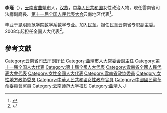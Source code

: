 '''李瑾'''（{{bd|1959年||}}），[[云南省|云南省]][[曲靖市|曲靖市]]人，[[汉族|汉族]]，[[中华人民共和国|中华人民共和国]]女性政治人物，現任雲南省司法廳副廳長、[[第十一届全国人民代表大会|第十一届全国人民代表大会]]云南地区代表<ref>{{cite web|author=新华网|title=第十一届全国人大代表|url=http://news.xinhuanet.com/ziliao/2008-03/03/content_7708230.htm?node=36628|publisher=新华网|accessdate=2014-01-07|archive-date=2014-01-10|archive-url=https://web.archive.org/web/20140110211415/http://news.xinhuanet.com/ziliao/2008-03/03/content_7708230.htm?node=36628|dead-url=no}}</ref>。

毕业于[[昆明师范学院|昆明师范学院]]数学系数学专业。加入[[民革|民革]]。担任民革云南省专职副主委。2008年起担任全国人大代表<ref>{{cite news|title=全国人大代表信息-李瑾|url= http://210.82.31.1:8084/delegate/viewDelegate.action?dbid=112370|accessdate=2013-04-05|newspaper=全国人大网}}{{Dead link|date=2020年1月 |bot=InternetArchiveBot |fix-attempted=yes }}</ref>。

==參考文獻==
{{reflist}}

{{DEFAULTSORT:Li李}}
[[Category:云南省司法厅副厅长|Category:云南省司法厅副厅长]]
[[Category:曲靖市人大常委会副主任|Category:曲靖市人大常委会副主任]]
[[Category:第十一届全国人大代表|Category:第十一届全国人大代表]]
[[Category:第十屆全國人大代表|Category:第十屆全國人大代表]]
[[Category:雲南省全國人民代表大會代表|Category:雲南省全國人民代表大會代表]]
[[Category:女性全國人大代表|Category:女性全國人大代表]]
[[Category:雲南省政協委員|Category:雲南省政協委員]]
[[Category:女性地方政协委员|Category:女性地方政协委员]]
[[Category:中華人民共和國女性政府官員|Category:中華人民共和國女性政府官員]]
[[Category:中國國民黨革命委員會黨員|Category:中國國民黨革命委員會黨員]]
[[Category:云南师范大学校友|Category:云南师范大学校友]]
[[Category:曲靖人|Category:曲靖人]]
[[Category:李姓|J]]